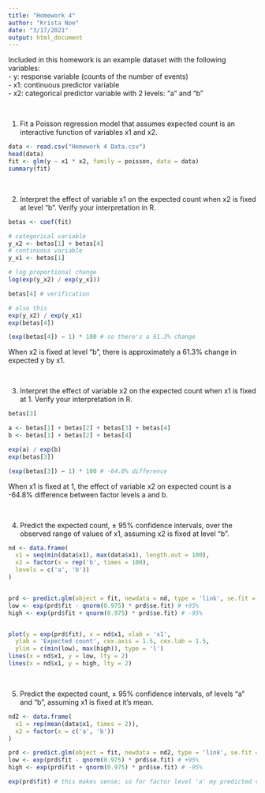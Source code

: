 ---
title: "Homework 4"
author: "Krista Noe"
date: "3/17/2021"
output: html_document
---

Included in this homework is an example dataset with the following variables:  
- y: response variable (counts of the number of events)  
- x1: continuous predictor variable  
- x2: categorical predictor variable with 2 levels: "a" and "b"

<br>

1. Fit a Poisson regression model that assumes expected count is an interactive function of variables x1 and x2.
```{r}
data <- read.csv("Homework 4 Data.csv")
head(data)
fit <- glm(y ~ x1 * x2, family = poisson, data = data)
summary(fit)

```

<br>

2. Interpret the effect of variable x1 on the expected count when x2 is fixed at level "b". Verify your interpretation in R.

```{r}
betas <- coef(fit)

# categorical variable 
y_x2 <- betas[1] + betas[4]
# continuous variable
y_x1 <- betas[1]

# log proportional change
log(exp(y_x2) / exp(y_x1))

betas[4] # verification 

# also this
exp(y_x2) / exp(y_x1)
exp(betas[4])

(exp(betas[4]) − 1) * 100 # so there's a 61.3% change
```
When x2 is fixed at level "b", there is approximately a 61.3% change in expected y by x1. 

<br>

3. Interpret the effect of variable x2 on the expected count when x1 is fixed at 1. Verify your interpretation in R.
```{r}
betas[3]

a <- betas[1] + betas[2] + betas[3] + betas[4]
b <- betas[1] + betas[2] + betas[4]

exp(a) / exp(b)
exp(betas[3])

(exp(betas[3]) − 1) * 100 # -64.8% difference
```
When x1 is fixed at 1, the effect of variable x2 on expected count is a -64.8% difference between factor levels a and b. 

<br>

4. Predict the expected count, ± 95% confidence intervals, over the observed range of values of x1, assuming x2 is fixed at level "b".
```{r}

nd <- data.frame(
  x1 = seq(min(data$x1), max(data$x1), length.out = 100),
  x2 = factor(x = rep('b', times = 100),
  levels = c('a', 'b'))
)


prd <- predict.glm(object = fit, newdata = nd, type = 'link', se.fit = T) #expected count
low <- exp(prd$fit - qnorm(0.975) * prd$se.fit) # +95%
high <- exp(prd$fit + qnorm(0.975) * prd$se.fit) # -95%


plot(y = exp(prd$fit), x = nd$x1, xlab = 'x1',
  ylab = 'Expected count', cex.axis = 1.5, cex.lab = 1.5,
  ylim = c(min(low), max(high)), type = 'l')
lines(x = nd$x1, y = low, lty = 2)
lines(x = nd$x1, y = high, lty = 2)

```

<br>

5. Predict the expected count, ± 95% confidence intervals, of levels "a" and "b", assuming x1 is fixed at it’s mean.
```{r}
nd2 <- data.frame(
  x1 = rep(mean(data$x1, times = 2)), 
  x2 = factor(x = c('a', 'b'))
)

prd <- predict.glm(object = fit, newdata = nd2, type = 'link', se.fit = T) #expected count
low <- exp(prd$fit - qnorm(0.975) * prd$se.fit) # +95%
high <- exp(prd$fit + qnorm(0.975) * prd$se.fit) # -95%

exp(prd$fit) # this makes sense; so for factor level 'a' my predicted value is 6.5, with the confidence interval (1.87, 7.26), and for factor level 'b' the predicted value is 2.10, with the confidence interval (0.74, 2.56)

```

